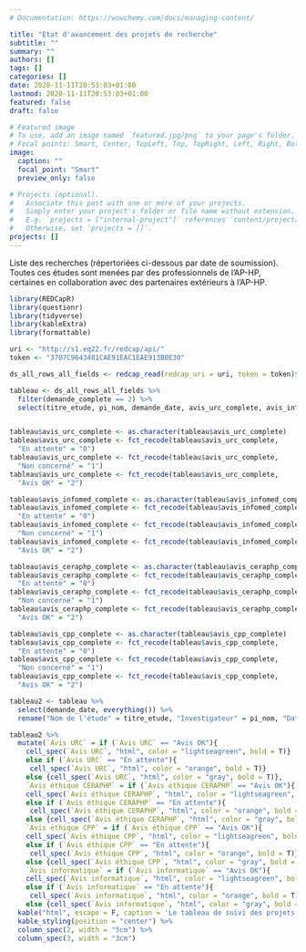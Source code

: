 ```yaml
---
# Documentation: https://wowchemy.com/docs/managing-content/

title: "Etat d'avancement des projets de recherche"
subtitle: ""
summary: ""
authors: []
tags: []
categories: []
date: 2020-11-11T20:53:03+01:00
lastmod: 2020-11-11T20:53:03+01:00
featured: false
draft: false

# Featured image
# To use, add an image named `featured.jpg/png` to your page's folder.
# Focal points: Smart, Center, TopLeft, Top, TopRight, Left, Right, BottomLeft, Bottom, BottomRight.
image:
  caption: ""
  focal_point: "Smart"
  preview_only: false

# Projects (optional).
#   Associate this post with one or more of your projects.
#   Simply enter your project's folder or file name without extension.
#   E.g. `projects = ["internal-project"]` references `content/project/deep-learning/index.md`.
#   Otherwise, set `projects = []`.
projects: []
---
```


Liste des recherches (répertoriées ci-dessous par date de soumission). Toutes ces études sont menées par des professionnels de l’AP-HP, certaines en collaboration avec des partenaires extérieurs à l’AP-HP.  

```r
library(REDCapR)
library(questionr)
library(tidyverse)
library(kableExtra)
library(formattable)

uri <- "http://s1.eq22.fr/redcap/api/"
token <- "3707C9643481CAE91EAC1EAE913B0E30"

ds_all_rows_all_fields <- redcap_read(redcap_uri = uri, token = token)$data

tableau <- ds_all_rows_all_fields %>% 
  filter(demande_complete == 2) %>% 
  select(titre_etude, pi_nom, demande_date, avis_urc_complete, avis_infomed_complete, avis_ceraphp_complete, avis_cpp_complete) 


tableau$avis_urc_complete <- as.character(tableau$avis_urc_complete)
tableau$avis_urc_complete <- fct_recode(tableau$avis_urc_complete,
  "En attente" = "0")
tableau$avis_urc_complete <- fct_recode(tableau$avis_urc_complete,
  "Non concerné" = "1")
tableau$avis_urc_complete <- fct_recode(tableau$avis_urc_complete,
  "Avis OK" = "2")

tableau$avis_infomed_complete <- as.character(tableau$avis_infomed_complete)
tableau$avis_infomed_complete <- fct_recode(tableau$avis_infomed_complete,
  "En attente" = "0")
tableau$avis_infomed_complete <- fct_recode(tableau$avis_infomed_complete,
  "Non concerné" = "1")
tableau$avis_infomed_complete <- fct_recode(tableau$avis_infomed_complete,
  "Avis OK" = "2")

tableau$avis_ceraphp_complete <- as.character(tableau$avis_ceraphp_complete)
tableau$avis_ceraphp_complete <- fct_recode(tableau$avis_ceraphp_complete,
  "En attente" = "0")
tableau$avis_ceraphp_complete <- fct_recode(tableau$avis_ceraphp_complete,
  "Non concerné" = "1")
tableau$avis_ceraphp_complete <- fct_recode(tableau$avis_ceraphp_complete,
  "Avis OK" = "2")

tableau$avis_cpp_complete <- as.character(tableau$avis_cpp_complete)
tableau$avis_cpp_complete <- fct_recode(tableau$avis_cpp_complete,
  "En attente" = "0")
tableau$avis_cpp_complete <- fct_recode(tableau$avis_cpp_complete,
  "Non concerné" = "1")
tableau$avis_cpp_complete <- fct_recode(tableau$avis_cpp_complete,
  "Avis OK" = "2")

tableau2 <- tableau %>% 
  select(demande_date, everything()) %>% 
  rename("Nom de l'étude" = titre_etude, "Investigateur" = pi_nom, "Date" = demande_date, "Avis URC" = avis_urc_complete, "Avis éthique CERAPHP" = avis_ceraphp_complete, "Avis éthique CPP" = avis_cpp_complete, "Avis informatique" = avis_infomed_complete)
```

```r
tableau2 %>% 
  mutate(`Avis URC` = if (`Avis URC` == "Avis OK"){
    cell_spec(`Avis URC`, "html", color = "lightseagreen", bold = T)} 
    else if (`Avis URC` == "En attente"){
     cell_spec(`Avis URC`, "html", color = "orange", bold = T)} 
    else {cell_spec(`Avis URC`, "html", color = "gray", bold = T)},
    `Avis éthique CERAPHP` = if (`Avis éthique CERAPHP` == "Avis OK"){
    cell_spec(`Avis éthique CERAPHP`, "html", color = "lightseagreen", bold = T)} 
    else if (`Avis éthique CERAPHP` == "En attente"){
     cell_spec(`Avis éthique CERAPHP`, "html", color = "orange", bold = T)} 
    else {cell_spec(`Avis éthique CERAPHP`, "html", color = "gray", bold = T)},
    `Avis éthique CPP` = if (`Avis éthique CPP` == "Avis OK"){
    cell_spec(`Avis éthique CPP`, "html", color = "lightseagreen", bold = T)} 
    else if (`Avis éthique CPP` == "En attente"){
     cell_spec(`Avis éthique CPP`, "html", color = "orange", bold = T)} 
    else {cell_spec(`Avis éthique CPP`, "html", color = "gray", bold = T)},
    `Avis informatique` = if (`Avis informatique` == "Avis OK"){
    cell_spec(`Avis informatique`, "html", color = "lightseagreen", bold = T)} 
    else if (`Avis informatique` == "En attente"){
     cell_spec(`Avis informatique`, "html", color = "orange", bold = T)} 
    else {cell_spec(`Avis informatique`, "html", color = "gray", bold = T)}) %>%
  kable("html", escape = F, caption = 'Le tableau de suivi des projets est mis à jour toutes les 24H') %>%
  kable_styling(position = "center") %>% 
  column_spec(2, width = "5cm") %>% 
  column_spec(3, width = "3cm")

```









